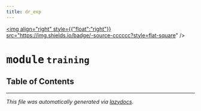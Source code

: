 ```yaml
---
title: dr_exp
---
```


<a href="https://github.com/drothermel/%24%7BREPO%7D/blob/main/src/dr_exp/training.py"><img align="right" style={{"float":"right"}} src="https://img.shields.io/badge/-source-cccccc?style=flat-square" /></a>

# <kbd>module</kbd> `training`



## Table of Contents







---

_This file was automatically generated via [lazydocs](https://github.com/ml-tooling/lazydocs)._
